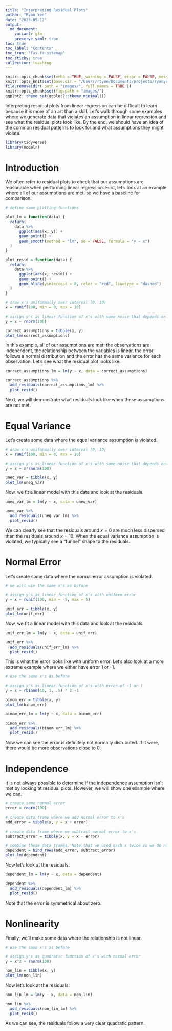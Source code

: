 ```yaml
---
title: "Interpreting Residual Plots"
author: "Ryan Yee"
date: "2023-05-12"
output: 
  md_document:
    variant: gfm
    preserve_yaml: true
toc: true
toc_label: "Contents"
toc_icon: "fas fa-sitemap"
toc_sticky: true
collection: teaching
---
```


```r
knitr::opts_chunk$set(echo = TRUE, warning = FALSE, error = FALSE, message = FALSE)
knitr::opts_knit$set(base.dir = "/Users/rtyee/Documents/projects/ryanyee3.github.io/public/", base.url = "/")
file.remove(dir( path = "images/", full.names = TRUE ))
knitr::opts_chunk$set(fig.path = "images/")
ggplot2::theme_set(ggplot2::theme_minimal())
```

Interpreting residual plots from linear regression can be difficult to learn because it is more of an art than a skill.
Let's walk through some examples where we generate data that violates an assumption in linear regression and see what the residual plots look like.
By the end, we should have an idea of the common residual patterns to look for and what assumptions they might violate.

```r
library(tidyverse)
library(modelr)
```

# Introduction

We often refer to residual plots to check that our assumptions are reasonable when performing linear regression.
First, let's look at an example where all of our assumptions are met, so we have a baseline for comparison.

```r
# define some plotting functions

plot_lm = function(data) {
  return(
    data %>%
      ggplot(aes(x, y)) +
      geom_point() +
      geom_smooth(method = "lm", se = FALSE, formula = "y ~ x")
  )
}

plot_resid = function(data) {
  return(
    data %>%
      ggplot(aes(x, resid)) +
      geom_point() +
      geom_hline(yintercept = 0, color = "red", linetype = "dashed")
  )
}
```

```r
# draw x's uniformally over interval [0, 10]
x = runif(100, min = 0, max = 10)

# assign y's as linear function of x's with some noise that depends on the value of x
y = x + rnorm(100)

correct_assumptions = tibble(x, y)
plot_lm(correct_assumptions)
```

In this example, all of our assumptions are met: the observations are independent, the relationship between the variables is linear, the error follows a normal distribution and the error has the same variance for each observation.
Let's see what the residual plot looks like.

```r
correct_assumptions_lm = lm(y ~ x, data = correct_assumptions)

correct_assumptions %>%
  add_residuals(correct_assumptions_lm) %>%
  plot_resid()
```

Next, we will demonstrate what residuals look like when these assumptions are not met.

# Equal Variance

Let's create some data where the equal variance assumption is violated.

```r
# draw x's uniformally over interval [0, 10]
x = runif(100, min = 0, max = 10)

# assign y's as linear function of x's with some noise that depends on the value of x
y = x + x*rnorm(100)

uneq_var = tibble(x, y)
plot_lm(uneq_var)
```

Now, we fit a linear model with this data and look at the residuals.

```r
uneq_var_lm = lm(y ~ x, data = uneq_var)

uneq_var %>%
  add_residuals(uneq_var_lm) %>%
  plot_resid()
```

We can clearly see that the residuals around $x=0$ are much less dispersed than the residuals around $x=10$.
When the equal variance assumption is violated, we typically see a "funnel" shape to the residuals.

# Normal Error

Let's create some data where the normal error assumption is violated.

```r
# we will use the same x's as before

# assign y's as linear function of x's with uniform error
y = x + runif(100, min = -5, max = 5)

unif_err = tibble(x, y)
plot_lm(unif_err)
```

Now, we fit a linear model with this data and look at the residuals.

```r
unif_err_lm = lm(y ~ x, data = unif_err)

unif_err %>%
  add_residuals(unif_err_lm) %>%
  plot_resid()
```

This is what the error looks like with uniform error.
Let's also look at a more extreme example where we either have error 1 or -1.

```r
# use the same x's as before

# assign y's as linear function of x's with error of -1 or 1
y = x + rbinom(10, 1, .5) * 2 -1

binom_err = tibble(x, y)
plot_lm(binom_err)
```

```r
binom_err_lm = lm(y ~ x, data = binom_err)

binom_err %>%
  add_residuals(binom_err_lm) %>%
  plot_resid()
```

Now we can see the error is definitely not normally distributed.
If it were, there would be more observations close to 0.

# Independence

It is not always possible to determine if the independence assumption isn't met by looking at residual plots.
However, we will show one example where we can.

```r
# create some normal error
error = rnorm(100)

# create data frame where we add normal error to x's
add_error = tibble(x, y = x + error)

# create data frame where we subtract normal error to x's
subtract_error = tibble(x, y = x - error)

# combine these data frames. Note that we used each x twice so we do not have independent observations
dependent = bind_rows(add_error, subtract_error)
plot_lm(dependent)
```

Now let's look at the residuals.

```r
dependent_lm = lm(y ~ x, data = dependent)

dependent %>%
  add_residuals(dependent_lm) %>%
  plot_resid()
```

Note that the error is symmetrical about zero.

# Nonlinearity

Finally, we'll make some data where the relationship is not linear.

```r
# use the same x's as before

# assign y's as quadratic function of x's with normal error
y = x^2 + rnorm(100)

non_lin = tibble(x, y)
plot_lm(non_lin)
```

Now let's look at the residuals.

```r
non_lin_lm = lm(y ~ x, data = non_lin)

non_lin %>%
  add_residuals(non_lin_lm) %>%
  plot_resid()
```

As we can see, the residuals follow a very clear quadratic pattern.
